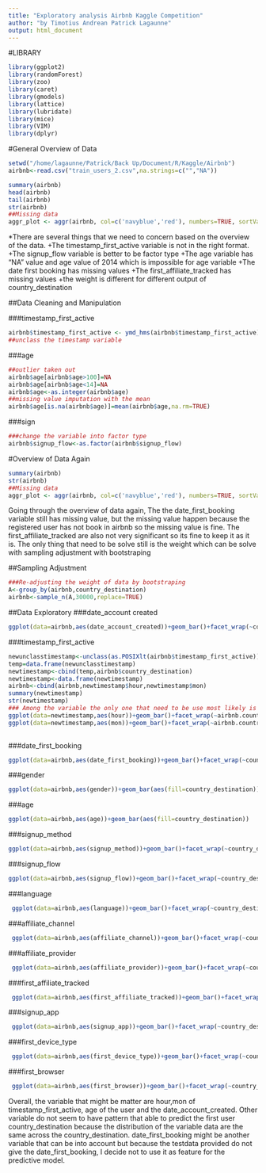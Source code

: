 ```yaml
---
title: "Exploratory analysis Airbnb Kaggle Competition"
author: "by Timotius Andrean Patrick Lagaunne"
output: html_document
---
```

#LIBRARY
```r
library(ggplot2)
library(randomForest)
library(zoo)
library(caret)
library(gmodels)
library(lattice)
library(lubridate)
library(mice)
library(VIM)
library(dplyr)
```
#General Overview of Data
```r
setwd("/home/lagaunne/Patrick/Back Up/Document/R/Kaggle/Airbnb")
airbnb<-read.csv("train_users_2.csv",na.strings=c("","NA"))

summary(airbnb)
head(airbnb)
tail(airbnb)
str(airbnb)
##Missing data
aggr_plot <- aggr(airbnb, col=c('navyblue','red'), numbers=TRUE, sortVars=TRUE, labels=names(airbnb), cex.axis=.7, gap=3, ylab=c("Histogram of missing data","Pattern"))
```

*There are several things that we need to concern based on the overview of the data. 
  +The timestamp_first_active variable is not in the right format. 
  +The signup_flow variable is better to be factor type
  +The age variable has "NA" value and age value of 2014 which is impossible for age variable
  +The date first booking has missing values
  +The first_affiliate_tracked has missing values
  +the weight is different for different output of country_destination


##Data Cleaning and Manipulation

###timestamp_first_active 
```r
airbnb$timestamp_first_active <- ymd_hms(airbnb$timestamp_first_active)
##unclass the timestamp variable 

```

###age
```r
##outlier taken out
airbnb$age[airbnb$age>100]=NA
airbnb$age[airbnb$age<14]=NA
airbnb$age<-as.integer(airbnb$age)
##missing value imputation with the mean
airbnb$age[is.na(airbnb$age)]=mean(airbnb$age,na.rm=TRUE)


```
###sign
```r
###change the variable into factor type
airbnb$signup_flow<-as.factor(airbnb$signup_flow)

```


#Overview of Data Again
```r
summary(airbnb)
str(airbnb)
##Missing data
aggr_plot <- aggr(airbnb, col=c('navyblue','red'), numbers=TRUE, sortVars=TRUE, labels=names(airbnb), cex.axis=.7, gap=3, ylab=c("Histogram of missing data","Pattern"))
```
Going through the overview of data again, The the date_first_booking variable still has missing value, but the missing value happen because the registered user has not book in airbnb so the missing value is fine. The first_affiliate_tracked are also not very significant so its fine to keep it as it is. The only thing that need to be solve still is the weight which can be solve with sampling adjustment with bootstraping

##Sampling Adjustment
```r
###Re-adjusting the weight of data by bootstraping
A<-group_by(airbnb,country_destination)
airbnb<-sample_n(A,30000,replace=TRUE)

```
##Data Exploratory
###date_account created
```r
ggplot(data=airbnb,aes(date_account_created))+geom_bar()+facet_wrap(~country_destination)

```

###timestamp_first_active
```r
newunclasstimestamp<-unclass(as.POSIXlt(airbnb$timestamp_first_active))
temp=data.frame(newunclasstimestamp)
newtimestamp<-cbind(temp,airbnb$country_destination)
newtimestamp<-data.frame(newtimestamp)
airbnb<-cbind(airbnb,newtimestamp$hour,newtimestamp$mon)  
summary(newtimestamp)
str(newtimestamp)
### Among the variable the only one that need to be use most likely is the hour and month because hour can specified the user place and the month can give seasonal feature
ggplot(data=newtimestamp,aes(hour))+geom_bar()+facet_wrap(~airbnb.country_destination)
ggplot(data=newtimestamp,aes(mon))+geom_bar()+facet_wrap(~airbnb.country_destination)
                
```

###date_first_booking
```r
ggplot(data=airbnb,aes(date_first_booking))+geom_bar()+facet_wrap(~country_destination)+coord_cartesian(ylim=c(0,250))

```

###gender
```r
ggplot(data=airbnb,aes(gender))+geom_bar(aes(fill=country_destination))

```

###age
```r
ggplot(data=airbnb,aes(age))+geom_bar(aes(fill=country_destination))
```

###signup_method
```r
ggplot(data=airbnb,aes(signup_method))+geom_bar()+facet_wrap(~country_destination)
```

###signup_flow
```r
ggplot(data=airbnb,aes(signup_flow))+geom_bar()+facet_wrap(~country_destination)

```

###language
```r
 ggplot(data=airbnb,aes(language))+geom_bar()+facet_wrap(~country_destination)
```

###affiliate_channel
```r
 ggplot(data=airbnb,aes(affiliate_channel))+geom_bar()+facet_wrap(~country_destination)
```

###affiliate_provider
```r
 ggplot(data=airbnb,aes(affiliate_provider))+geom_bar()+facet_wrap(~country_destination)
```

###first_affiliate_tracked
```r
 ggplot(data=airbnb,aes(first_affiliate_tracked))+geom_bar()+facet_wrap(~country_destination)
```

###signup_app
```r
 ggplot(data=airbnb,aes(signup_app))+geom_bar()+facet_wrap(~country_destination)
```

###first_device_type
```r
 ggplot(data=airbnb,aes(first_device_type))+geom_bar()+facet_wrap(~country_destination)
```
###first_browser
```r
 ggplot(data=airbnb,aes(first_browser))+geom_bar()+facet_wrap(~country_destination)
```

Overall, the variable that might be matter are hour,mon of timestamp_first_active, age of the user and the date_account_created.
Other variable do not seem to have pattern that able to predict the first user country_destination because the distribution of the variable data are the same across the country_destination. date_first_booking might be another variable that can be into account but because the testdata provided do not give the date_first_booking, I decide not to use it as feature for the predictive model.


